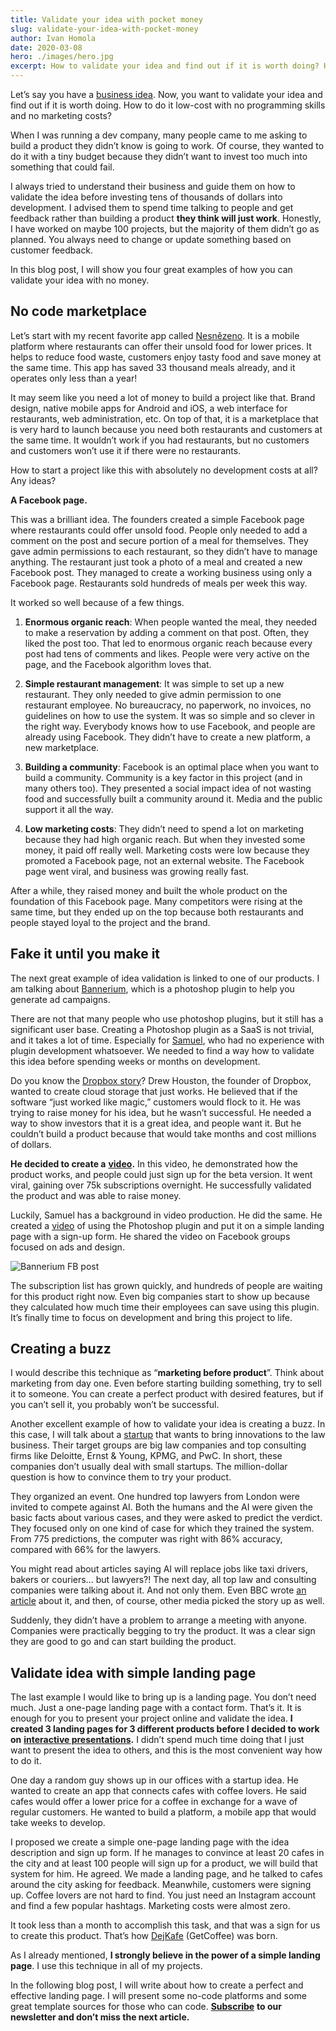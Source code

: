 ```yaml
---
title: Validate your idea with pocket money
slug: validate-your-idea-with-pocket-money
author: Ivan Homola
date: 2020-03-08
hero: ./images/hero.jpg
excerpt: How to validate your idea and find out if it is worth doing? How to do it low-cost with no programming skills and no marketing costs?
---
```


Let’s say you have a [business idea](https://www.lunadio.com/blog/how-to-come-up-with-a-million-dollar-startup-idea). Now, you want to validate your idea and find out if it is worth doing. How to do it low-cost with no programming skills and no marketing costs?

When I was running a dev company, many people came to me asking to build a product they didn’t know is going to work. Of course, they wanted to do it with a tiny budget because they didn’t want to invest too much into something that could fail.

I always tried to understand their business and guide them on how to validate the idea before investing tens of thousands of dollars into development. I advised them to spend time talking to people and get feedback rather than building a product **they think will just work**. Honestly, I have worked on maybe 100 projects, but the majority of them didn’t go as planned. You always need to change or update something based on customer feedback.

In this blog post, I will show you four great examples of how you can validate your idea with no money.

## No code marketplace

Let’s start with my recent favorite app called [Nesnězeno](https://nesnezeno.cz/). It is a mobile platform where restaurants can offer their unsold food for lower prices. It helps to reduce food waste, customers enjoy tasty food and save money at the same time. This app has saved 33 thousand meals already, and it operates only less than a year!

It may seem like you need a lot of money to build a project like that. Brand design, native mobile apps for Android and iOS, a web interface for restaurants, web administration, etc. On top of that, it is a marketplace that is very hard to launch because you need both restaurants and customers at the same time. It wouldn’t work if you had restaurants, but no customers and customers won’t use it if there were no restaurants.

How to start a project like this with absolutely no development costs at all? Any ideas?

**A Facebook page.**

This was a brilliant idea. The founders created a simple Facebook page where restaurants could offer unsold food. People only needed to add a comment on the post and secure portion of a meal for themselves. They gave admin permissions to each restaurant, so they didn’t have to manage anything. The restaurant just took a photo of a meal and created a new Facebook post. They managed to create a working business using only a Facebook page. Restaurants sold hundreds of meals per week this way.

It worked so well because of a few things.

1. **Enormous organic reach**: When people wanted the meal, they needed to make a reservation by adding a comment on that post. Often, they liked the post too. That led to enormous organic reach because every post had tens of comments and likes. People were very active on the page, and the Facebook algorithm loves that.

2. **Simple restaurant management**: It was simple to set up a new restaurant. They only needed to give admin permission to one restaurant employee. No bureaucracy, no paperwork, no invoices, no guidelines on how to use the system. It was so simple and so clever in the right way. Everybody knows how to use Facebook, and people are already using Facebook. They didn’t have to create a new platform, a new marketplace.
3. **Building a community**: Facebook is an optimal place when you want to build a community. Community is a key factor in this project (and in many others too). They presented a social impact idea of not wasting food and successfully built a community around it. Media and the public support it all the way.
4. **Low marketing costs**: They didn’t need to spend a lot on marketing because they had high organic reach. But when they invested some money, it paid off really well. Marketing costs were low because they promoted a Facebook page, not an external website. The Facebook page went viral, and business was growing really fast.

After a while, they raised money and built the whole product on the foundation of this Facebook page. Many competitors were rising at the same time, but they ended up on the top because both restaurants and people stayed loyal to the project and the brand.

## Fake it until you make it

The next great example of idea validation is linked to one of our products. I am talking about [Bannerium](https://bannerium.com/), which is a photoshop plugin to help you generate ad campaigns.

There are not that many people who use photoshop plugins, but it still has a significant user base. Creating a Photoshop plugin as a SaaS is not trivial, and it takes a lot of time. Especially for [Samuel](https://twitter.com/SamuelBriskar), who had no experience with plugin development whatsoever. We needed to find a way how to validate this idea before spending weeks or months on development.

Do you know the [Dropbox story](https://techcrunch.com/2011/10/19/dropbox-minimal-viable-product/)? Drew Houston, the founder of Dropbox, wanted to create cloud storage that just works. He believed that if the software “just worked like magic,” customers would flock to it. He was trying to raise money for his idea, but he wasn’t successful. He needed a way to show investors that it is a great idea, and people want it. But he couldn’t build a product because that would take months and cost millions of dollars.

**He decided to create a** [**video**](https://www.youtube.com/watch?v=7QmCUDHpNzE&feature=emb_title)**.** In this video, he demonstrated how the product works, and people could just sign up for the beta version. It went viral, gaining over 75k subscriptions overnight. He successfully validated the product and was able to raise money.

Luckily, Samuel has a background in video production. He did the same. He created a [video](https://www.youtube.com/watch?v=JWApMjQ3-jE) of using the Photoshop plugin and put it on a simple landing page with a sign-up form. He shared the video on Facebook groups focused on ads and design.

![Bannerium FB post](./images/fb-post-bannerium.jpg)

The subscription list has grown quickly, and hundreds of people are waiting for this product right now. Even big companies start to show up because they calculated how much time their employees can save using this plugin. It’s finally time to focus on development and bring this project to life.

## Creating a buzz

I would describe this technique as “**marketing before product**”. Think about marketing from day one. Even before starting building something, try to sell it to someone. You can create a perfect product with desired features, but if you can’t sell it, you probably won’t be successful.

Another excellent example of how to validate your idea is creating a buzz. In this case, I will talk about a [startup](https://case-crunch.com/) that wants to bring innovations to the law business. Their target groups are big law companies and top consulting firms like Deloitte, Ernst & Young, KPMG, and PwC. In short, these companies don’t usually deal with small startups. The million-dollar question is how to convince them to try your product.

They organized an event. One hundred top lawyers from London were invited to compete against AI. Both the humans and the AI were given the basic facts about various cases, and they were asked to predict the verdict. They focused only on one kind of case for which they trained the system. From 775 predictions, the computer was right with 86% accuracy, compared with 66% for the lawyers.

You might read about articles saying AI will replace jobs like taxi drivers, bakers or couriers... but lawyers?! The next day, all top law and consulting companies were talking about it. And not only them. Even BBC wrote [an article](https://www.bbc.com/news/technology-41829534) about it, and then, of course, other media picked the story up as well.

Suddenly, they didn’t have a problem to arrange a meeting with anyone. Companies were practically begging to try the product. It was a clear sign they are good to go and can start building the product.

## Validate idea with simple landing page

The last example I would like to bring up is a landing page. You don’t need much. Just a one-page landing page with a contact form. That’s it. It is enough for you to present your project online and validate the idea. **I created 3 landing pages for 3 different products before I decided to work on** [**interactive presentations**](https://preze.live/)**.** I didn’t spend much time doing that I just want to present the idea to others, and this is the most convenient way how to do it.

One day a random guy shows up in our offices with a startup idea. He wanted to create an app that connects cafes with coffee lovers. He said cafes would offer a lower price for a coffee in exchange for a wave of regular customers. He wanted to build a platform, a mobile app that would take weeks to develop.

I proposed we create a simple one-page landing page with the idea description and sign up form. If he manages to convince at least 20 cafes in the city and at least 100 people will sign up for a product, we will build that system for him. He agreed. We made a landing page, and he talked to cafes around the city asking for feedback. Meanwhile, customers were signing up. Coffee lovers are not hard to find. You just need an Instagram account and find a few popular hashtags. Marketing costs were almost zero.

It took less than a month to accomplish this task, and that was a sign for us to create this product. That’s how [DejKafe](https://dejkafe.cz/) (GetCoffee) was born.

As I already mentioned, **I strongly believe in the power of a simple landing page**. I use this technique in all of my projects.

In the following blog post, I will write about how to create a perfect and effective landing page. I will present some no-code platforms and some great template sources for those who can code. [**Subscribe**](https://www.lunadio.com/subscribe/) **to our newsletter and don’t miss the next article.**
